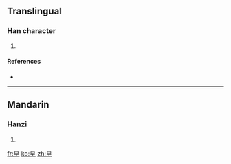 ==Translingual==

===Han character===
{{Han char|rn=32|rad=土|as=04|sn=7|four=|canj=日土 (AG)}}

# {{defn|Han|sort=土04}}

====References====
* {{Han ref|kx=0224.200|dkj=04904|dj=0459.080|hdz=10422.160|uh=573C|ud=22332}}

----

==Mandarin==

===Hanzi===
{{cmn-hanzi|pin=[[jī]] ([[ji1]]), [[niè]] ([[nie4]])|wg=chi<sup>1</sup>, nieh<sup>4</sup>}}

# {{defn|Mandarin}}

[[fr:圼]]
[[ko:圼]]
[[zh:圼]]